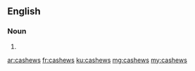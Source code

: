 ==English==

===Noun===
{{head|en|plural}}

# {{plural of|cashew|lang=en}}

[[ar:cashews]]
[[fr:cashews]]
[[ku:cashews]]
[[mg:cashews]]
[[my:cashews]]